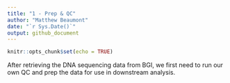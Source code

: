 ```yaml
---
title: "1 - Prep & QC"
author: "Matthew Beaumont"
date: "`r Sys.Date()`"
output: github_document
---
```


```r
knitr::opts_chunk$set(echo = TRUE)
```

After retrieving the DNA sequencing data from BGI, we first need to run our own QC and prep the data for use in downstream analysis. 